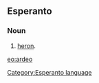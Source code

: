==Esperanto==
===Noun===
# [[heron]].

{{Universala Vortaro}}
[[eo:ardeo]]
[[Category:Esperanto language]]